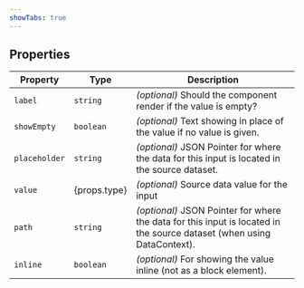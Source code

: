 ```yaml
---
showTabs: true
---
```


## Properties

| Property      | Type         | Description                                                                                                            |
| ------------- | ------------ | ---------------------------------------------------------------------------------------------------------------------- |
| `label`       | `string`     | _(optional)_ Should the component render if the value is empty?                                                        |
| `showEmpty`   | `boolean`    | _(optional)_ Text showing in place of the value if no value is given.                                                  |
| `placeholder` | `string`     | _(optional)_ JSON Pointer for where the data for this input is located in the source dataset.                          |
| `value`       | {props.type} | _(optional)_ Source data value for the input                                                                           |
| `path`        | `string`     | _(optional)_ JSON Pointer for where the data for this input is located in the source dataset (when using DataContext). |
| `inline`      | `boolean`    | _(optional)_ For showing the value inline (not as a block element).                                                    |
